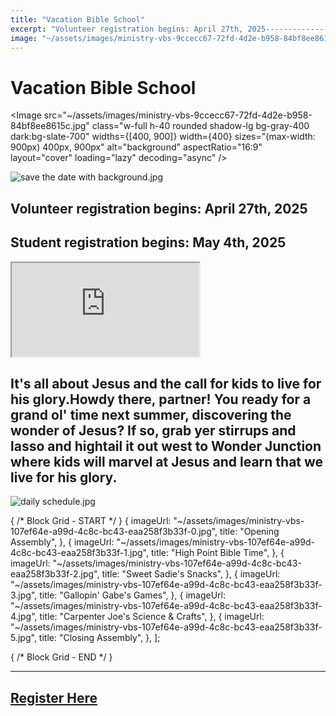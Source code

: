 ```yaml
---
title: "Vacation Bible School"
excerpt: "Volunteer registration begins: April 27th, 2025------------------------------------------------..."
image: "~/assets/images/ministry-vbs-9ccecc67-72fd-4d2e-b958-84bf8ee8615c.jpg"
---
```



Vacation Bible School
=====================

<Image src="~/assets/images/ministry-vbs-9ccecc67-72fd-4d2e-b958-84bf8ee8615c.jpg" class="w-full h-40 rounded shadow-lg bg-gray-400 dark:bg-slate-700" widths={[400, 900]} width={400} sizes="(max-width: 900px) 400px, 900px" alt="background" aspectRatio="16:9" layout="cover" loading="lazy" decoding="async" />

![save the date with background.jpg](~/assets/images/ministry-vbs-8a74b8a3-b845-4d96-9fc9-ec940f017446.jpg)

**Volunteer registration begins: April 27th, 2025**
---------------------------------------------------

**Student registration begins: May 4th, 2025**
----------------------------------------------

<div class="aspect-w-16 aspect-h-9 my-14">
    <iframe src="https://www.youtube.com/embed/x-Pmdbco10w?rel=0" allow="accelerometer; autoplay; encrypted-media; gyroscope; picture-in-picture" allowfullscreen="1" title="Video Embed"></iframe>
</div>


It's all about Jesus and the call for kids to live for his glory.Howdy there, partner! You ready for a grand ol' time next summer, discovering the wonder of Jesus? If so, grab yer stirrups and lasso and hightail it out west to Wonder Junction where kids will marvel at Jesus and learn that we live for his glory.
------------------------------------------------------------------------------------------------------------------------------------------------------------------------------------------------------------------------------------------------------------------------------------------------------------------------

![daily schedule.jpg](~/assets/images/ministry-vbs-6f071802-a873-4110-8f7d-407f6f0effad.jpg)

{ /* Block Grid - START */ }
    {
        imageUrl: "~/assets/images/ministry-vbs-107ef64e-a99d-4c8c-bc43-eaa258f3b33f-0.jpg",
        title: "Opening    Assembly",
    },
    {
        imageUrl: "~/assets/images/ministry-vbs-107ef64e-a99d-4c8c-bc43-eaa258f3b33f-1.jpg",
        title: "High Point   Bible Time",
    },
    {
        imageUrl: "~/assets/images/ministry-vbs-107ef64e-a99d-4c8c-bc43-eaa258f3b33f-2.jpg",
        title: "Sweet   Sadie's Snacks",
    },
    {
        imageUrl: "~/assets/images/ministry-vbs-107ef64e-a99d-4c8c-bc43-eaa258f3b33f-3.jpg",
        title: "Gallopin'     Gabe's Games",
    },
    {
        imageUrl: "~/assets/images/ministry-vbs-107ef64e-a99d-4c8c-bc43-eaa258f3b33f-4.jpg",
        title: "Carpenter    Joe's Science & Crafts",
    },
    {
        imageUrl: "~/assets/images/ministry-vbs-107ef64e-a99d-4c8c-bc43-eaa258f3b33f-5.jpg",
        title: "Closing    Assembly",
    },
];

<BlockGrid items={items_107ef64e_a99d_4c8c_bc43_eaa258f3b33f} columns={3} />
{ /* Block Grid - END */ }

---

<a href="https://pleasanthome.churchcenter.com/registrations/events/2815876" target="_blank">Register Here</a>
--------------------------------------------------------------------------------------------------------------